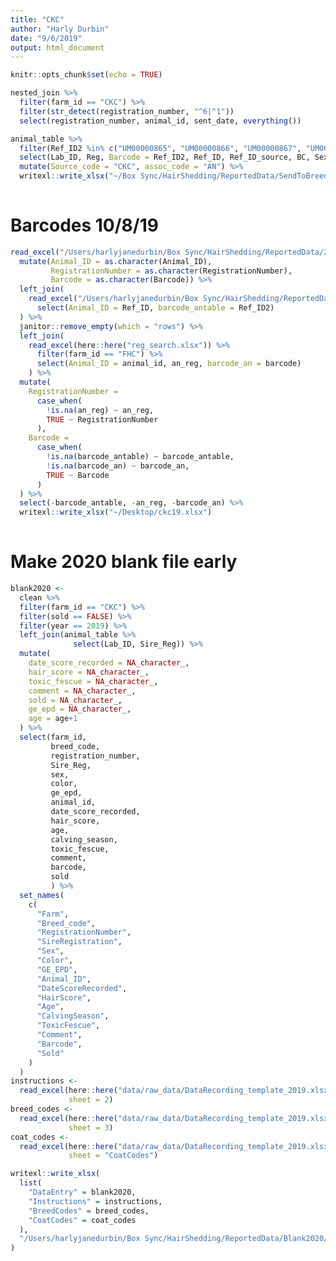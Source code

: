 ```yaml
---
title: "CKC"
author: "Harly Durbin"
date: "9/6/2019"
output: html_document
---
```


```r
knitr::opts_chunk$set(echo = TRUE)
```

```r
nested_join %>% 
  filter(farm_id == "CKC") %>% 
  filter(str_detect(registration_number, "^6|^1"))
  select(registration_number, animal_id, sent_date, everything())

```

```r
animal_table %>% 
  filter(Ref_ID2 %in% c("UM00000865", "UM00000866", "UM00000867", "UM00000870", "UM00000871", "UM00000872", "UM00000873", "UM00000874", "UM00000875", "UM00000876", "UM00000877", "UM00000880", "UM00000884", "UM00000885", "UM00000886", "UM00000887", "UM00000888", "UM00000889", "UM00000890", "UM00000891", "UM00000893", "UM00000895", "UM00000896", "UM00000897", "UM00000904", "UM00000905", "UM00000911", "UM00000912", "UM00000913", "UM00000914", "UM00000915", "UM00000916", "UM00000917", "UM00000918", "UM00000919", "UM00000920", "UM00000921", "UM00000923", "UM00000925", "UM00000927", "UM00000929", "UM00000930", "UM00000931", "UM00000932", "UM00000933", "UM00000937", "UM00000938", "UM00000941", "UM00000942", "UM00000947", "UM00000952", "UM00000953", "UM00000954", "UM00000956", "UM00000957", "UM00000958", "UM00000960", "UM00000961", "UM00000962", "UM00000963", "UM00000964", "UM00000965", "UM00000966", "UM00000968", "UM00000970", "UM00000971", "UM00000975", "UM00000979", "UM00000980", "UM00000981", "UM00000982", "UM00000983", "UM00000988", "UM00000989", "UM00000990", "UM00000991", "UM00001003", "UM00001004", "UM00001007", "UM00001017", "UM00001018", "UM00001019", "UM00001020", "UM00001021", "UM00001022", "UM00001023", "UM00001024", "UM00001025", "UM00001026", "UM00001027", "UM00001028", "UM00001029", "UM00001030", "UM00001031", "UM00001033", "UM00001037", "UM00001039")) %>% 
  select(Lab_ID, Reg, Barcode = Ref_ID2, Ref_ID, Ref_ID_source, BC, Sex, DOB, Sire_Reg, Dam_Reg, registered, breed_assoc) %>% 
  mutate(Source_code = "CKC", assoc_code = "AN") %>% 
  writexl::write_xlsx("~/Box Sync/HairShedding/ReportedData/SendToBreedAssociations/20190906.AN.xlsx")
  

```

# Barcodes 10/8/19

```r
read_excel("/Users/harlyjanedurbin/Box Sync/HairShedding/ReportedData/2019/DataRecording_CKC_2019.xlsx", sheet = 1) %>% 
  mutate(Animal_ID = as.character(Animal_ID), 
         RegistrationNumber = as.character(RegistrationNumber),
         Barcode = as.character(Barcode)) %>% 
  left_join(
    read_excel("/Users/harlyjanedurbin/Box Sync/HairShedding/ReportedData/2019/DataRecording_CKC_2019.xlsx", sheet = "Animal") %>%
      select(Animal_ID = Ref_ID, barcode_antable = Ref_ID2)
  ) %>% 
  janitor::remove_empty(which = "rows") %>% 
  left_join(
    read_excel(here::here("reg_search.xlsx")) %>% 
      filter(farm_id == "FHC") %>% 
      select(Animal_ID = animal_id, an_reg, barcode_an = barcode)
    ) %>% 
  mutate(
    RegistrationNumber = 
      case_when(
        !is.na(an_reg) ~ an_reg,
        TRUE ~ RegistrationNumber
      ),
    Barcode = 
      case_when(
        !is.na(barcode_antable) ~ barcode_antable,
        !is.na(barcode_an) ~ barcode_an,
        TRUE ~ Barcode
      )
  ) %>% 
  select(-barcode_antable, -an_reg, -barcode_an) %>% 
  writexl::write_xlsx("~/Desktop/ckc19.xlsx")
  
```

# Make 2020 blank file early

```r
blank2020 <-
  clean %>% 
  filter(farm_id == "CKC") %>% 
  filter(sold == FALSE) %>% 
  filter(year == 2019) %>% 
  left_join(animal_table %>% 
              select(Lab_ID, Sire_Reg)) %>% 
  mutate(
    date_score_recorded = NA_character_,
    hair_score = NA_character_,
    toxic_fescue = NA_character_,
    comment = NA_character_,
    sold = NA_character_,
    ge_epd = NA_character_,
    age = age+1
  ) %>% 
  select(farm_id, 
         breed_code, 
         registration_number,
         Sire_Reg,
         sex,
         color,
         ge_epd,
         animal_id,
         date_score_recorded,
         hair_score,
         age,
         calving_season,
         toxic_fescue,
         comment,
         barcode,
         sold
         ) %>% 
  set_names(
    c(
      "Farm",
      "Breed_code",
      "RegistrationNumber",
      "SireRegistration",
      "Sex",
      "Color",
      "GE_EPD",
      "Animal_ID",
      "DateScoreRecorded",
      "HairScore",
      "Age",
      "CalvingSeason",
      "ToxicFescue",
      "Comment",
      "Barcode",
      "Sold"
    )
  )
instructions <-
  read_excel(here::here("data/raw_data/DataRecording_template_2019.xlsx"),
             sheet = 2)
breed_codes <-
  read_excel(here::here("data/raw_data/DataRecording_template_2019.xlsx"),
             sheet = 3)
coat_codes <-
  read_excel(here::here("data/raw_data/DataRecording_template_2019.xlsx"),
             sheet = "CoatCodes")

```

```r
writexl::write_xlsx(
  list(
    "DataEntry" = blank2020,
    "Instructions" = instructions,
    "BreedCodes" = breed_codes,
    "CoatCodes" = coat_codes
  ),
  "/Users/harlyjanedurbin/Box Sync/HairShedding/ReportedData/Blank2020/DataRecording_CKC_2020.xlsx"
)
```

